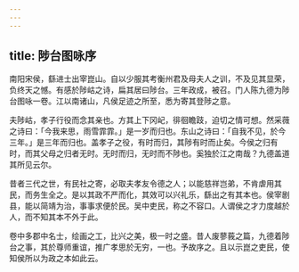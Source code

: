 ```yaml
---
---
---
```

title: 陟台图咏序
---



南阳宋侯，繇进士出宰崑山。自以少服其考衡州君及母夫人之训，不及见其显荣，负终天之憾。有感於陟岵之诗，扁其居曰陟台。三年政成，被召。门人陈九德为陟台图咏一卷。江以南诸山，凡侯足迹之所至，悉为寄其登陟之意。

夫陟岵，孝子行役而念其亲也。方其上下冈屺，徘徊瞻跂，迫切之情可想。然采薇之诗曰：「今我来思，雨雪霏霏。」是一岁而归也。东山之诗曰：「自我不见，於今三年。」是三年而归也。盖孝子之役，有时而归，其陟有时而止矣。今侯之归有时，而其父母之归者无时。无时而归，无时而不陟也。奚独於江之南哉？九德盖道其所见云尔。

昔者三代之世，有民社之寄，必取夫孝友令德之人；以能慈祥岂弟，不肯虐用其民，而务生全之。是以其政不严而化，其效可以兴礼乐，繇出之有其本也。侯宰剧县，能以简靖为治，事事求便於民。吴中吏民，称之不容口。人谓侯之才力度越於人，而不知其本不外于此。

卷中多郡中名士，绘画之工，比兴之美，极一时之盛。昔人废蓼莪之篇，九德着陟台之事，其於尊师重谊，推广孝思於无穷，一也。予故序之。且以示崑之吏民，使知侯所以为政之本如此云。